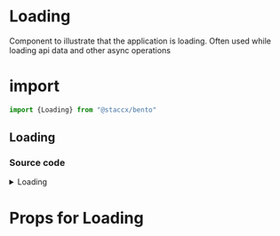 
<Meta title="components/Loaders/Loading" component={Loading}/>

# Loading
Component to illustrate that the application is loading. Often used while loading api data and other async operations
# import

```javascript
import {Loading} from "@staccx/bento"
```

## Loading
<Preview>
  <Story name="Loading">
   <Loading/>
  </Story>
</Preview>


### Source code
<details><summary>Loading</summary>
<p>

```bash
import React from "react"
import PropTypes from "prop-types"
import styled, { keyframes } from "styled-components"
import ThemeComponent from "../../Theme/ThemeComponent"
import { applyVariants, color, spacing } from "../../../theming"
import useTimer from "../../../hooks/useTimer"
import themeProps from "./Loading.themeProps"
import { componentCreateFactory } from "../../../theming/utils/createVariantsFunctionFactory"

const DefaultLoading = ({ className, variant, ...rest }) => (
  <SignalSpinner className={className} variant={variant} {...rest} />
)

export const COMPONENT_LOADING = "COMPONENT_LOADING"

const Loading = ({ className, idleTime, ...rest }) => {
  const isReady = useTimer(idleTime)

  // Wait before rendering
  if (!isReady) {
    return null
  }
  return (
    <ThemeComponent
      tagName={themeProps.component.name}
      fallback={DefaultLoading}
      {...rest}
    />
  )
}

const spinnerBubble1 = keyframes`
  0% {
    color: ${color.primary};
    transform: translate(-50%, -50%) scale(1);
    opacity: 1;
  }
  100% {
    color:  ${color.secondary};
    transform: translate(-50%, -50%) scale(4.8);
    opacity: 0;
  }
`

const spinnerBubble2 = keyframes`
  0% {
    color: ${color.secondary};
    transform: translate(-50%, -50%) scale(1);
    opacity: 1;
  }
  100% {
    color: ${color.primary};
    transform: translate(-50%, -50%) scale(4.8);
    opacity: 0;
  }
`

const SignalSpinner = styled.div`
  position: relative;
  display: block;
  width: ${spacing.large};
  height: ${spacing.large};
  color: ${color.primary};

  &::before,
  &::after {
    content: "";
    position: absolute;
    top: 50%;
    left: 50%;
    width: 10px;
    height: 10px;
    opacity: 0;
    box-shadow: 0 0 0 1px;
    border-radius: 50%;
    transform: translate(-50%, -50%) scale(1);
    transform-origin: center;
  }

  &::before {
    animation: ${spinnerBubble1} 2.6s ease-out 1.3s infinite;
  }

  &::after {
    animation: ${spinnerBubble2} 2.6s ease-out 0s infinite;
  }
  ${applyVariants(themeProps.loading.name)};
`

Loading.propTypes = {
  className: PropTypes.string,
  /**
   * Allows different styles
   */
  variant: PropTypes.string
}
Loading.themeProps = themeProps
Loading.createVariants = componentCreateFactory(Loading)

export default Loading

```

</p>
</details>

# Props for Loading

<Props of={Loading}/>
